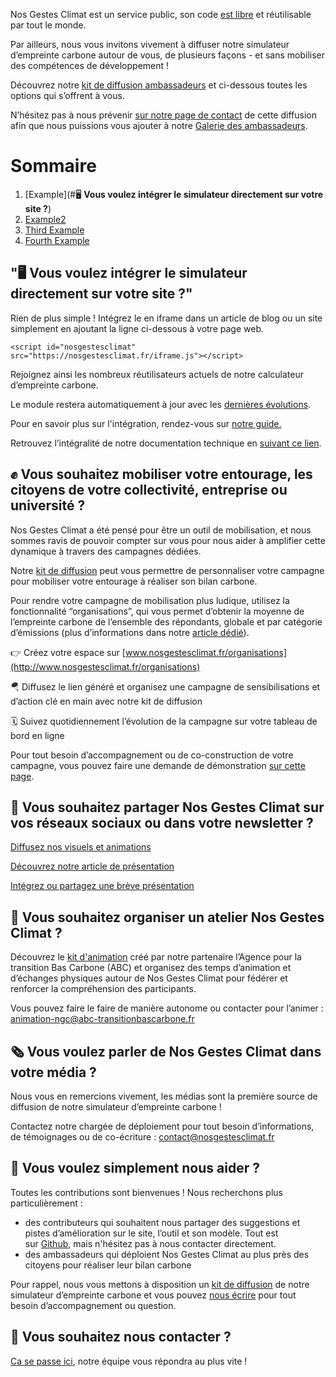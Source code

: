 Nos Gestes Climat est un service public, son code [est libre](https://nosgestesclimat.fr/documentation) et réutilisable par tout le monde. 

Par ailleurs, nous vous invitons vivement à diffuser notre simulateur d’empreinte carbone autour de vous, de plusieurs façons - et sans mobiliser des compétences de développement !

Découvrez notre [kit de diffusion ambassadeurs](https://drive.google.com/drive/u/0/folders/1ppvieBBNCSSkvREGIAAK44PmPNy9CRz9) et ci-dessous toutes les options qui s’offrent à vous.

N’hésitez pas à nous prévenir [sur notre page de contact](https://nosgestesclimat.fr/contact) de cette diffusion afin que nous puissions vous ajouter à notre [Galerie des ambassadeurs](https://nosgestesclimat.fr/ambassadeurs).

# Sommaire
1. [Example](#🖥️ **Vous voulez intégrer le simulateur directement sur votre site ?**)
2. [Example2](#example2)
3. [Third Example](#third-example)
4. [Fourth Example](#fourth-examplehttpwwwfourthexamplecom)

## "🖥️ **Vous voulez intégrer le simulateur directement sur votre site ?**"

Rien de plus simple ! Intégrez le en iframe dans un article de blog ou un site simplement en ajoutant la ligne ci-dessous à votre page web.

`<script id="nosgestesclimat" src="https://nosgestesclimat.fr/iframe.js"></script>`

Rejoignez ainsi les nombreux réutilisateurs actuels de notre calculateur d’empreinte carbone.

Le module restera automatiquement à jour avec les [dernières évolutions](https://nosgestesclimat.fr/nouveaut%C3%A9s).

Pour en savoir plus sur l'intégration, rendez-vous sur [notre guide.](https://www.notion.so/Int-grer-Nos-Gestes-Climat-en-iframe-abdeb175baf84143922006964d80348c?pvs=21)

Retrouvez l’intégralité de notre documentation technique en [suivant ce lien](https://www.notion.so/c57ea7dfc6214660a2d6a6a3addb88bd?pvs=21).

## ✊ **Vous souhaitez mobiliser votre entourage, les citoyens de votre collectivité, entreprise ou université ?**

Nos Gestes Climat a été pensé pour être un outil de mobilisation, et nous sommes ravis de pouvoir compter sur vous pour nous aider à amplifier cette dynamique à travers des campagnes dédiées.

Notre [kit de diffusion](https://drive.google.com/drive/u/0/folders/1ppvieBBNCSSkvREGIAAK44PmPNy9CRz9) peut vous permettre de personnaliser votre campagne pour mobiliser votre entourage à réaliser son bilan carbone.

Pour rendre votre campagne de mobilisation plus ludique, utilisez la fonctionnalité “organisations”, qui vous permet d’obtenir la moyenne de l’empreinte carbone de l’ensemble des répondants, globale et par catégorie d’émissions (plus d’informations dans notre [article dédié](https://nosgestesclimat.fr/blog/nouveau-parcours-organisations)).

👉 Créez votre espace sur [www.nosgestesclimat.fr/organisations](http://www.nosgestesclimat.fr/organisations)

🪂 Diffusez le lien généré et organisez une campagne de sensibilisations et d’action clé en main avec notre kit de diffusion

🗓️ Suivez quotidiennement l’évolution de la campagne sur votre tableau de bord en ligne

Pour tout besoin d’accompagnement ou de co-construction de votre campagne, vous pouvez faire une demande de démonstration [sur cette page](https://nosgestesclimat.fr/organisations/demander-demo).

## 📢 **Vous souhaitez partager Nos Gestes Climat sur vos réseaux sociaux ou dans votre newsletter ?**

[Diffusez nos visuels et animations](https://www.notion.so/Diffusez-nos-visuels-et-animations-6767f93e71db436e8521b243206badd9?pvs=21)

[Découvrez notre article de présentation](https://www.notion.so/D-couvrez-notre-article-de-pr-sentation-54cd8914e19d4aeca58f2c819dde8846?pvs=21) 

[Intégrez ou partagez une brève présentation](https://www.notion.so/Int-grez-ou-partagez-une-br-ve-pr-sentation-788fb1666fe641ceb648e1602111a035?pvs=21)

## 👥 **Vous souhaitez organiser un atelier Nos Gestes Climat ?**

Découvrez le [kit d'animation](https://drive.google.com/drive/folders/1dORmBbDLDG31PLLOblP8Wg5CrrksAfjV) créé par notre partenaire l’Agence pour la transition Bas Carbone (ABC) et organisez des temps d’animation et d’échanges physiques autour de Nos Gestes Climat pour fédérer et renforcer la compréhension des participants. 

Vous pouvez faire le faire de manière autonome ou contacter pour l’animer : [animation-ngc@abc-transitionbascarbone.fr](mailto:animation-ngc@abc-transitionbascarbone.fr)

## 🗞️ **Vous voulez parler de Nos Gestes Climat dans votre média ?**

Nous vous en remercions vivement, les médias sont la première source de diffusion de notre simulateur d’empreinte carbone !

Contactez notre chargée de déploiement pour tout besoin d’informations, de témoignages ou de co-écriture : contact@nosgestesclimat.fr

## 🤲 **Vous voulez simplement nous aider ?**

Toutes les contributions sont bienvenues ! Nous recherchons plus particulièrement :

- des contributeurs qui souhaitent nous partager des suggestions et pistes d’amélioration sur le site, l’outil et son modèle. Tout est sur [Github](https://github.com/datagir/?q=nosgestesclimat&type=&language=&sort=), mais n'hésitez pas à nous contacter directement.
- des ambassadeurs qui déploient Nos Gestes Climat au plus près des citoyens pour réaliser leur bilan carbone

Pour rappel, nous vous mettons à disposition un [kit de diffusion](https://drive.google.com/drive/u/0/folders/1ppvieBBNCSSkvREGIAAK44PmPNy9CRz9) de notre simulateur d’empreinte carbone et vous pouvez [nous écrire](https://nosgestesclimat.fr/contact) pour tout besoin d’accompagnement ou question.

## 💌 Vous souhaitez n**ous contacter ?**

[Ca se passe ici](https://nosgestesclimat.fr/contact), notre équipe vous répondra au plus vite !